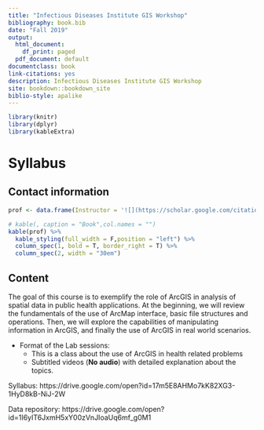 ```yaml
--- 
title: "Infectious Diseases Institute GIS Workshop"
bibliography: book.bib
date: "Fall 2019"
output:
  html_document:
    df_print: paged
  pdf_document: default
documentclass: book
link-citations: yes
description: Infectious Diseases Institute GIS Workshop
site: bookdown::bookdown_site
biblio-style: apalike
---
```


```r
library(knitr)
library(dplyr)
library(kableExtra)
```

# Syllabus {-}

## Contact information {-}

```r

prof <- data.frame(Instructor = '![](https://scholar.google.com/citations?view_op=view_photo&user=zMoJ8n4AAAAJ&citpid=7)',Info="Dr. Diego F. Cuadros. Assistant Professor of Health Geography and Disease Modeling, University of Cincinnati. **Office:** 401 C Braunstein Hall, Main Campus. **Email:** diego.cuadros@uc.edu")

# kable(, caption = "Book",col.names = "")
kable(prof) %>%
  kable_styling(full_width = F,position = "left") %>%
  column_spec(1, bold = T, border_right = T) %>%
  column_spec(2, width = "30em")
```


## Content {-}

The goal of this course is to exemplify the role of ArcGIS in analysis of spatial data in public health applications. At the beginning, we will review the fundamentals of the use of ArcMap interface, basic file structures and operations. Then, we will explore the capabilities of manipulating information in ArcGIS, and finally the use of ArcGIS in real world scenarios.

* Format of the Lab sessions:
    + This is a class about the use of ArcGIS in health related problems
    + Subtitled videos (**No audio**) with detailed explanation about the topics.

Syllabus: https://drive.google.com/open?id=17m5E8AHMo7kK82XG3-1HyD8kB-NiJ-2W 

Data repository: https://drive.google.com/open?id=1I6yIT6JxmH5xY00zVnJIoaUq6mf_g0M1 

